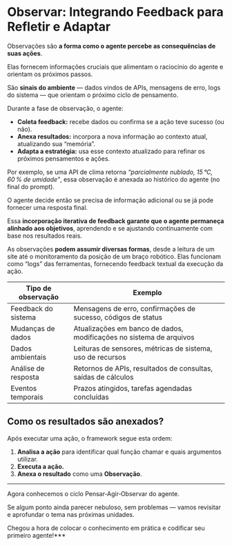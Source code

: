 # Observar: Integrando Feedback para Refletir e Adaptar

Observações são **a forma como o agente percebe as consequências de suas ações**.

Elas fornecem informações cruciais que alimentam o raciocínio do agente e orientam os próximos passos.

São **sinais do ambiente** — dados vindos de APIs, mensagens de erro, logs do sistema — que orientam o próximo ciclo de pensamento.

Durante a fase de observação, o agente:

- **Coleta feedback:** recebe dados ou confirma se a ação teve sucesso (ou não).  
- **Anexa resultados:** incorpora a nova informação ao contexto atual, atualizando sua “memória”.  
- **Adapta a estratégia:** usa esse contexto atualizado para refinar os próximos pensamentos e ações.

Por exemplo, se uma API de clima retorna *“parcialmente nublado, 15 °C, 60 % de umidade”*, essa observação é anexada ao histórico do agente (no final do prompt).

O agente decide então se precisa de informação adicional ou se já pode fornecer uma resposta final.

Essa **incorporação iterativa de feedback garante que o agente permaneça alinhado aos objetivos**, aprendendo e se ajustando continuamente com base nos resultados reais.

As observações **podem assumir diversas formas**, desde a leitura de um site até o monitoramento da posição de um braço robótico. Elas funcionam como “logs” das ferramentas, fornecendo feedback textual da execução da ação.

| Tipo de observação  | Exemplo                                                                   |
|---------------------|---------------------------------------------------------------------------|
| Feedback do sistema | Mensagens de erro, confirmações de sucesso, códigos de status             |
| Mudanças de dados   | Atualizações em banco de dados, modificações no sistema de arquivos       |
| Dados ambientais    | Leituras de sensores, métricas de sistema, uso de recursos                |
| Análise de resposta | Retornos de APIs, resultados de consultas, saídas de cálculos             |
| Eventos temporais   | Prazos atingidos, tarefas agendadas concluídas                            |

## Como os resultados são anexados?

Após executar uma ação, o framework segue esta ordem:

1. **Analisa a ação** para identificar qual função chamar e quais argumentos utilizar.  
2. **Executa a ação.**  
3. **Anexa o resultado** como uma **Observação**.

---

Agora conhecemos o ciclo Pensar‑Agir‑Observar do agente.

Se algum ponto ainda parecer nebuloso, sem problemas — vamos revisitar e aprofundar o tema nas próximas unidades.

Chegou a hora de colocar o conhecimento em prática e codificar seu primeiro agente!***
